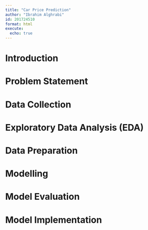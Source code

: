 ```yaml
---
title: "Car Price Prediction"
author: "Ibrahim Alghrabi"
id: 201724510
format: html
execute:
  echo: true
---
```



# Introduction 


# Problem Statement 

# Data Collection 

# Exploratory Data Analysis (EDA)

# Data Preparation 

# Modelling 

# Model Evaluation 

# Model Implementation 


